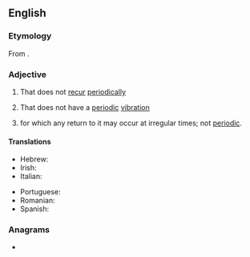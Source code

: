 ==English==

===Etymology===
From {{affix|en|a-|periodic}}.

===Adjective===
{{en-adj}}

# That does not [[recur]] [[periodically]]
# {{lb|en|physics}} That does not have a [[periodic]] [[vibration]]
# {{lb|en|mathematics|stochastic processes|of a [[state]]}} for which any return to it may occur at irregular times; not [[periodic]].
#: {{ant|en|periodic}}

====Translations====
{{trans-top|math: of a state}}
* Hebrew: {{t|he|לא מחזורי|tr=ló machzorí}}
* Irish: {{t|ga|aipeiriadach}}
* Italian: {{t+|it|aperiodico}}
{{trans-mid}}
* Portuguese: {{t|pt|aperiódico}}
* Romanian: {{t+|ro|aperiodic|m}}
* Spanish: {{t|es|aperiódico}}
{{trans-bottom}}

===Anagrams===
* {{anagrams|en|adipocire|apiocerid}}